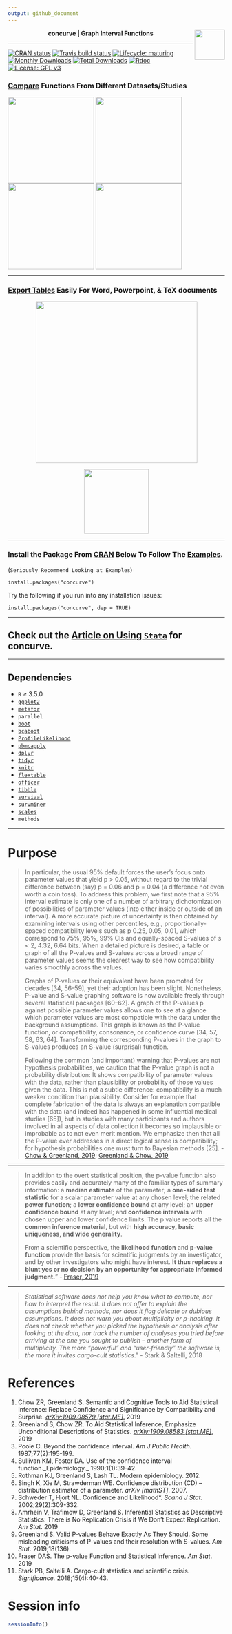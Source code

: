 ```yaml
---
output: github_document
---
```

<center>
<strong> concurve | Graph Interval Functions </strong> <img src="man/figures/logo.svg" align="right" width="70"/>
</center>

* * * 

<!-- badges: start -->
[![CRAN status](https://www.r-pkg.org/badges/version/concurve)](https://CRAN.R-project.org/package=concurve)
[![Travis build status](https://travis-ci.org/Zadchow/concurve.svg?branch=master)](https://travis-ci.org/Zadchow/concurve)
[![Lifecycle: maturing](https://img.shields.io/badge/lifecycle-maturing-blue.svg)](https://www.tidyverse.org/lifecycle/#maturing)
[![Monthly Downloads](https://cranlogs.r-pkg.org/badges/concurve)](https://cran.r-project.org/package=concurve)
[![Total Downloads](https://cranlogs.r-pkg.org/badges/grand-total/concurve)](https://cran.r-project.org/package=concurve)
[![Rdoc](http://www.rdocumentation.org/badges/version/concurve)](http://www.rdocumentation.org/packages/concurve)
[![License: GPL v3](https://img.shields.io/badge/License-GPL%20v3-blue.svg)](https://www.gnu.org/licenses/gpl-3.0)
<!-- badges: end -->

### [Compare](https://data.lesslikely.com/concurve/reference/curve_compare.html) Functions From Different Datasets/Studies

<img src = "https://res.cloudinary.com/less-likely/image/upload/v1574598684/Site/cfunctions.png" align="center" width ="200">
<img src = "https://res.cloudinary.com/less-likely/image/upload/v1574598684/Site/sfunctions.png" align="center" width="200">
<img src = "https://res.cloudinary.com/less-likely/image/upload/v1574598684/Site/lfunctions.png" align="center" width ="200">
<img src = "https://res.cloudinary.com/less-likely/image/upload/v1574598684/Site/dfunctions.png" align="center" width="200">

* * *

### [Export Tables](https://data.lesslikely.com/concurve/reference/curve_table.html) Easily For Word, Powerpoint, & TeX documents
<center>
<img src = "https://res.cloudinary.com/less-likely/image/upload/v1574628079/Site/tables.png" align="center" width="375">

<img src = "https://res.cloudinary.com/less-likely/image/upload/v1575441662/Site/Logo2.jpg" align="center" width="150">
</center>

* * * 

### Install the Package From [CRAN](https://cran.r-project.org/package=concurve) Below To Follow The [Examples](https://data.lesslikely.com/concurve/articles/examples.html).
(`Seriously Recommend Looking at Examples`)

``` 
install.packages("concurve")
```

Try the following if you run into any installation issues:

```
install.packages("concurve", dep = TRUE)
```

* * * 

## Check out the [Article on Using `Stata`](https://data.lesslikely.com/concurve/articles/stata.html) for concurve.

* * * 

## Dependencies
* `R` ≥ 3.5.0
* [`ggplot2`](https://ggplot2.tidyverse.org/)
* [`metafor`](http://www.metafor-project.org/doku.php/metafor)
* `parallel`
* [`boot`](https://cran.r-project.org/package=boot)
* [`bcaboot`](https://cran.r-project.org/package=bcaboot)
* [`ProfileLikelihood`](https://cran.r-project.org/package=ProfileLikelihood)
* [`pbmcapply`](https://cran.r-project.org/package=pbmcapply)
* [`dplyr`](https://dplyr.tidyverse.org/)
* [`tidyr`](https://tidyr.tidyverse.org/)
* [`knitr`](https://yihui.org/knitr/)
* [`flextable`](https://davidgohel.github.io/flextable/)
* [`officer`](https://davidgohel.github.io/officer/)
* [`tibble`](https://tibble.tidyverse.org/)
* [`survival`](https://cran.r-project.org/package=survival)
* [`survminer`](https://cran.r-project.org/package=survminer)
* [`scales`](https://cran.r-project.org/package=scales)
* `methods`

* * * 

# Purpose

> In particular, the usual 95% default forces the user’s focus onto parameter values that yield p > 0.05, without regard to the trivial difference between (say) p = 0.06 and p = 0.04 (a difference not even worth a coin toss). To address this problem, we first note that a 95% interval estimate is only one of a number of arbitrary dichotomization of possibilities of parameter values (into either inside or outside of an interval). A more accurate picture of uncertainty is then obtained by examining intervals using other percentiles, e.g., proportionally-spaced compatibility levels such as p 0.25, 0.05, 0.01, which correspond to 75%, 95%, 99% CIs and equally-spaced S-values of s < 2, 4.32, 6.64 bits. When a detailed picture is desired, a table or graph of all the P-values and S-values across a broad range of parameter values seems the clearest way to see how compatibility
varies smoothly across the values.
> 
> Graphs of P-values or their equivalent have been promoted for decades [34, 56–59], yet their adoption has been slight. Nonetheless, P-value and S-value graphing software is now available freely through several statistical packages [60–62]. A graph of the P-values p against possible parameter values allows one to see at a glance which parameter values are most compatible with the data under the background assumptions. This graph is known as the P-value function, or compatibility, consonance, or confidence curve [34, 57, 58, 63, 64]. Transforming the corresponding P-values in the graph to S-values produces an S-value (surprisal) function.
> 
> Following the common (and important) warning that P-values are not hypothesis probabilities, we caution that the P-value graph is not a probability distribution: It shows compatibility of parameter values with the data, rather than plausibility or probability of those values given the data. This is not a subtle difference: compatibility is a much weaker condition than plausibility. Consider for example that complete fabrication of the data is always an explanation compatible with the data (and indeed has happened in some influential medical studies [65]), but in studies with many participants and authors involved in all aspects of data collection it becomes so implausible or improbable as to not even merit mention. We emphasize then that all the P-value ever addresses in a direct logical sense is compatibility; for hypothesis probabilities one must turn to Bayesian methods [25]. - [Chow & Greenland, 2019](https://arxiv.org/abs/1909.08579); [Greenland & Chow, 2019](https://arxiv.org/abs/1909.08583)

* * * 

> In addition to the overt statistical position, the p-value function also provides easily and accurately many of the familiar types of summary information: a **median estimate** of the parameter; a **one-sided test statistic** for a scalar parameter value at any chosen level; the related **power function**; a **lower confidence bound** at any level; an **upper confidence bound** at any level; and **confidence intervals** with chosen upper and lower confidence limits. The p value reports all the **common inference material**, but with **high accuracy, basic uniqueness, and wide generality**.
>
> From a scientific perspective, the **likelihood function** and **p-value function** provide the basis for scientific judgments by an investigator, and by other investigators who might have interest. **It thus replaces a blunt yes or no decision by an opportunity for appropriate informed judgment.**” - [Fraser, 2019](https://doi.org/10.1080/00031305.2018.1556735)

* * * 

> *Statistical software does not help you know what to compute, nor how to interpret the result. It does not offer to explain the assumptions behind methods, nor does it flag delicate or dubious assumptions. It does not warn you about multiplicity or p-hacking. It does not check whether you picked the hypothesis or analysis after looking at the data, nor track the number of analyses you tried before arriving at the one you sought to publish – another form of multiplicity. The more “powerful” and “user-friendly” the software is, the more it invites cargo-cult statistics*." - Stark & Saltelli, 2018

# References

1. Chow ZR, Greenland S. Semantic and Cognitive Tools to Aid Statistical Inference: Replace Confidence and Significance by Compatibility and Surprise. [_arXiv:1909.08579 [stat.ME]_.](https://arxiv.org/abs/1909.08579) 2019
2. Greenland S, Chow ZR. To Aid Statistical Inference, Emphasize Unconditional Descriptions of Statistics. [_arXiv:1909.08583 [stat.ME]_.](https://arxiv.org/abs/1909.08583) 2019
3. Poole C. Beyond the confidence interval. _Am J Public Health._ 1987;77(2):195-199. 
4. Sullivan KM, Foster DA. Use of the confidence interval function._Epidemiology._ 1990;1(1):39-42.
5. Rothman KJ, Greenland S, Lash TL. Modern epidemiology. 2012.
6. Singh K, Xie M, Strawderman WE. Confidence distribution (CD) -- distribution estimator of a parameter. _arXiv [mathST]_. 2007. 
7. Schweder T, Hjort NL. Confidence and Likelihood*. _Scand J Stat._ 2002;29(2):309-332. 
8. Amrhein V, Trafimow D, Greenland S. Inferential Statistics as Descriptive Statistics: There is No Replication Crisis if We Don't Expect Replication. _Am Stat_. 2019
9. Greenland S. Valid P-values Behave Exactly As They Should. Some misleading criticisms of P-values and their resolution with S-values. _Am Stat_. 2019;18(136).
10. Fraser DAS. The p-value Function and Statistical Inference. _Am Stat_. 2019
11. Stark PB, Saltelli A. Cargo-cult statistics and scientific crisis. _Significance._ 2018;15(4):40-43. 

# Session info

```r
sessionInfo()
```
